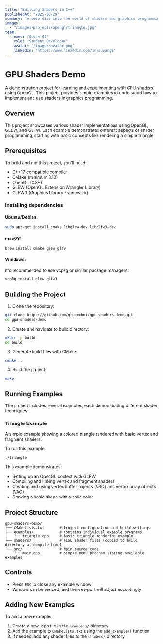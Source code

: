 ```yaml
---
title: "Building Shaders in C++"
publishedAt: "2025-05-29"
summary: "A deep dive into the world of shaders and graphics programming using Opengl."
images:
  - "/images/projects/opengl/triangle.jpg"
team:
  - name: "Suvan GS"
    role: "Student Developer"
    avatar: "/images/avatar.png"
    linkedIn: "https://www.linkedin.com/in/suvangs"
---
```


# GPU Shaders Demo

A demonstration project for learning and experimenting with GPU shaders using OpenGL. This project provides simple examples to understand how to implement and use shaders in graphics programming.

## Overview

This project showcases various shader implementations using OpenGL, GLEW, and GLFW. Each example demonstrates different aspects of shader programming, starting with basic concepts like rendering a simple triangle.

## Prerequisites

To build and run this project, you'll need:

- C++17 compatible compiler
- CMake (minimum 3.10)
- OpenGL (3.3+)
- GLEW (OpenGL Extension Wrangler Library)
- GLFW3 (Graphics Library Framework)

### Installing dependencies

#### Ubuntu/Debian:
```bash
sudo apt-get install cmake libglew-dev libglfw3-dev
```

#### macOS:
```bash
brew install cmake glew glfw
```

#### Windows:
It's recommended to use vcpkg or similar package managers:
```bash
vcpkg install glew glfw3
```

## Building the Project

1. Clone the repository:
```bash
git clone https://github.com/greeenboi/gpu-shaders-demo.git
cd gpu-shaders-demo
```

2. Create and navigate to build directory:
```bash
mkdir -p build
cd build
```

3. Generate build files with CMake:
```bash
cmake ..
```

4. Build the project:
```bash
make
```

## Running Examples

The project includes several examples, each demonstrating different shader techniques:

### Triangle Example
A simple example showing a colored triangle rendered with basic vertex and fragment shaders.

To run this example:
```bash
./triangle
```

This example demonstrates:
- Setting up an OpenGL context with GLFW
- Compiling and linking vertex and fragment shaders
- Creating and using vertex buffer objects (VBO) and vertex array objects (VAO)
- Drawing a basic shape with a solid color

## Project Structure

```
gpu-shaders-demo/
├── CMakeLists.txt       # Project configuration and build settings
├── examples/            # Contains individual example programs
│   └── triangle.cpp     # Basic triangle rendering example
├── shaders/             # GLSL shader files (copied to build directory at compile time)
└── src/                 # Main source code
    └── main.cpp         # Simple menu program listing available examples
```

## Controls

- Press `ESC` to close any example window
- Window can be resized, and the viewport will adjust accordingly

## Adding New Examples

To add a new example:

1. Create a new .cpp file in the `examples/` directory
2. Add the example to `CMakeLists.txt` using the `add_example()` function
3. If needed, add any shader files to the `shaders/` directory
